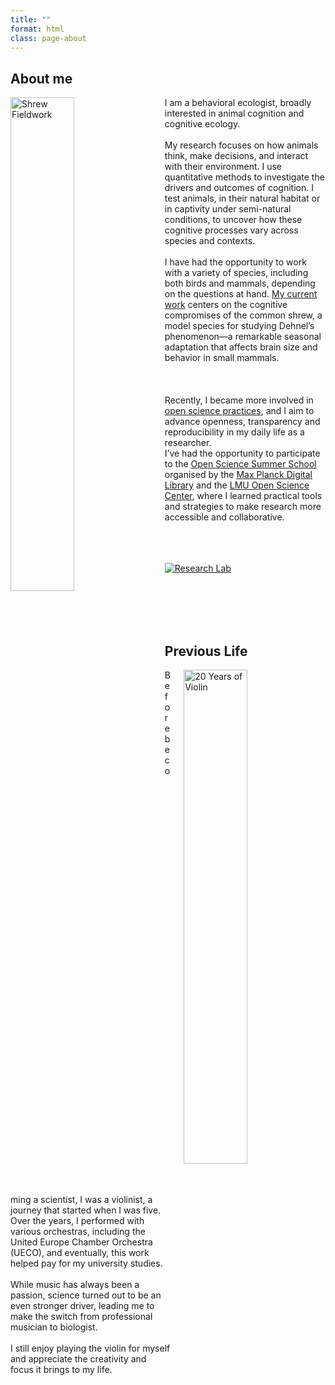 ```yaml
---
title: ""
format: html
class: page-about
---
```


## About me

<img src="img/profile.jpg" alt="Shrew Fieldwork" style="width: 45%; float: left; margin-right: 20px;"/> 
I am a behavioral ecologist, broadly interested in animal cognition and cognitive ecology. <br> <br>My research focuses on how animals think, make decisions, and interact with their environment. I use quantitative methods to investigate the drivers and outcomes of cognition. I test animals, in their natural habitat or in captivity under semi-natural conditions, to uncover how these cognitive processes vary across species and contexts.
<br><br>
I have had the opportunity to work with a variety of species, including both birds and mammals, depending on the questions at hand. [My current work](research.qmd#shrew) centers on the cognitive compromises of the common shrew, a model species for studying Dehnel's phenomenon—a remarkable seasonal adaptation that affects brain size and behavior in small mammals.
<br><br><br><br>
Recently, I became more involved in [open science practices](research.qmd#openscience), and I aim to advance openness, transparency and reproducibility in my daily life as a researcher.<br> I've had the opportunity to participate to the [Open Science Summer School](https://osip.mpdl.mpg.de/2024/09/20/summer-school-materials-available/) organised by the [Max Planck Digital Library](https://www.mpg.de/807277/max-planck-digital-library) and the [LMU Open Science Center](https://www.osc.uni-muenchen.de/index.html), where I learned practical tools and strategies to make research more accessible and collaborative.
<br><br><br><br>

<div class="icon-container">
  <a href="https://www.ab.mpg.de/362690/team-dechmann" target="_blank">
    <img src="img/mpiab-institute.svg" alt="Research Lab" class="icon">
  </a>
</div>

<br><br><br><br>

## Previous Life
<img src="img/violin.jpg" alt="20 Years of Violin" style="width: 45%; float: right; margin-left: 20px;"/>
Before becoming a scientist, I was a violinist, a journey that started when I was five. Over the years, I performed with various orchestras, including the United Europe Chamber Orchestra (UECO), and eventually, this work helped pay for my university studies.
<br><br> While music has always been a passion, science turned out to be an even stronger driver, leading me to make the switch from professional musician to biologist.  <br><br>
I still enjoy playing the violin for myself and appreciate the creativity and focus it brings to my life.
